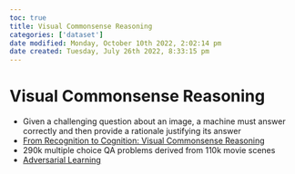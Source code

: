 ```yaml
---
toc: true
title: Visual Commonsense Reasoning
categories: ['dataset']
date modified: Monday, October 10th 2022, 2:02:14 pm
date created: Tuesday, July 26th 2022, 8:33:15 pm
---
```


# Visual Commonsense Reasoning
- Given a challenging question about an image, a machine must answer correctly and then provide a rationale justifying its answer
- [From Recognition to Cognition: Visual Commonsense Reasoning](https://arxiv.org/abs/1811.10830)
- 290k multiple choice QA problems derived from 110k movie scenes
- [Adversarial Learning](Adversarial%20Learning.qmd)




